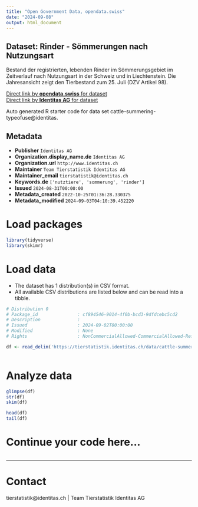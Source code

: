 ```yaml
---
title: "Open Government Data, opendata.swiss"
date: "2024-09-08"
output: html_document
---
```


## Dataset: Rinder - Sömmerungen nach Nutzungsart

Bestand der registrierten, lebenden Rinder im Sömmerungsgebiet im Zeitverlauf nach Nutzungsart in der Schweiz und in Liechtenstein. Die Jahresansicht zeigt den Tierbestand zum 25. Juli (DZV Artikel 98).

[Direct link by **opendata.swiss** for dataset](https://opendata.swiss/de/dataset/rinder-sommerungen-nach-nutzungsart)<br>
[Direct link by **Identitas AG** for dataset](https://tierstatistik.identitas.ch/)

Auto generated R starter code for data set cattle-summering-typeofuse@identitas.

## Metadata

- **Publisher** `Identitas AG`
- **Organization.display_name.de** `Identitas AG`
- **Organization.url** `http://www.identitas.ch`
- **Maintainer** `Team Tierstatistik Identitas AG`
- **Maintainer_email** `tierstatistik@identitas.ch`
- **Keywords.de** `['nutztiere', 'sommerung', 'rinder']`
- **Issued** `2024-08-31T00:00:00`
- **Metadata_created** `2022-10-25T01:36:28.330375`
- **Metadata_modified** `2024-09-03T04:10:39.452220`


# Load packages

```r

library(tidyverse)
library(skimr)

```

# Load data

-   The dataset has 1 distribution(s) in CSV format.
-   All available CSV distributions are listed below and can be read into a tibble.

```r

# Distribution 0
# Package_id               : cf894546-9014-4f0b-bcd3-9dfdcebc5cd2
# Description              : 
# Issued                   : 2024-09-02T00:00:00
# Modified                 : None
# Rights                   : NonCommercialAllowed-CommercialAllowed-ReferenceRequired

df <- read_delim('https://tierstatistik.identitas.ch/data/cattle-summering-typeofuse.csv')



```

# Analyze data

```r

glimpse(df)
str(df)
skim(df)

head(df)
tail(df)

```

# Continue your code here...

```r

```

------------------------------------------------------------------------

# Contact

tierstatistik@identitas.ch | Team Tierstatistik Identitas AG
